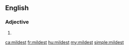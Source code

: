 ==English==

===Adjective===
{{head|en}}

# {{en-superlative of|mild}}

[[ca:mildest]]
[[fr:mildest]]
[[hu:mildest]]
[[my:mildest]]
[[simple:mildest]]